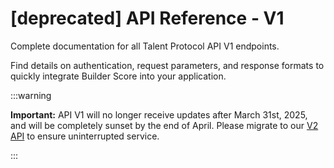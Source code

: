 # [deprecated] API Reference - V1

Complete documentation for all Talent Protocol API V1 endpoints.

Find details on authentication, request parameters, and response formats to quickly integrate Builder Score into your application.

:::warning

**Important:** API V1 will no longer receive updates after March 31st, 2025, and will be completely sunset by the end of April. Please migrate to our [V2 API](/docs/developers/talent-api/api-reference-v2) to ensure uninterrupted service.

:::
